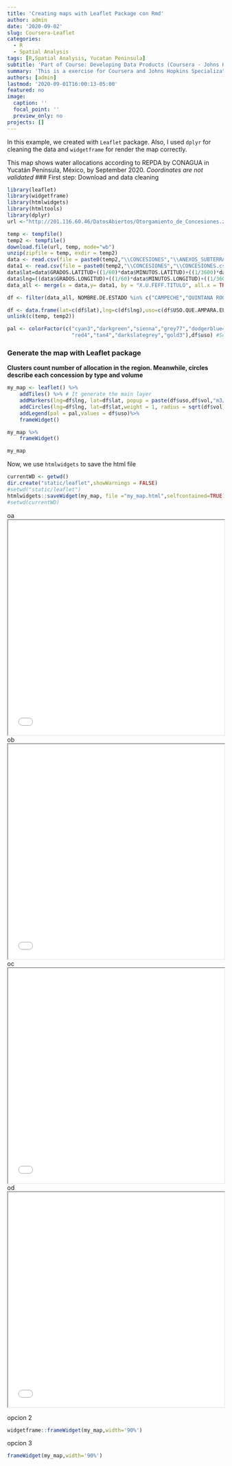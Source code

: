 ```yaml
---
title: 'Creating maps with Leaflet Package con Rmd'
author: admin
date: '2020-09-02'
slug: Coursera-Leaflet
categories:
  - R
  - Spatial Analysis
tags: [R,Spatial Analysis, Yucatan Peninsula]
subtitle: 'Part of Course: Developing Data Products (Coursera - Johns Hopkins)'
summary: 'This is a exercise for Coursera and Johns Hopkins Specialization in Data Science'
authors: [admin]
lastmod: '2020-09-01T16:00:13-05:00'
featured: no
image:
  caption: ''
  focal_point: ''
  preview_only: no
projects: []
---
```

In this example, we created with `Leaflet` package. Also, I used `dplyr` for cleaning the data and `widgetframe` for render the map correctly.

This map shows water allocations according to REPDA by CONAGUA in Yucatán Península, México, by September 2020.
*Coordinates are not validated*
### First step: Download and data cleaning

```r
library(leaflet)
library(widgetframe)
library(htmlwidgets)
library(htmltools)
library(dplyr)
url <-"http://201.116.60.46/DatosAbiertos/Otorgamiento_de_Concesiones.zip"

temp <- tempfile()
temp2 <- tempfile()
download.file(url, temp, mode="wb")
unzip(zipfile = temp, exdir = temp2)
data <- read.csv(file = paste0(temp2,"\\CONCESIONES","\\ANEXOS_SUBTERRANEOS.csv",sep=""),encoding = "UTF-8")
data1 <- read.csv(file = paste0(temp2,"\\CONCESIONES","\\CONCESIONES.csv",sep=""),encoding = "UTF-8")
data$lat=data$GRADOS.LATITUD+((1/60)*data$MINUTOS.LATITUD)+((1/3600)*data$SEGUNDOS.LATITUD)
data$lng=((data$GRADOS.LONGITUD)+((1/60)*data$MINUTOS.LONGITUD)+((1/3600)*data$SEGUNDOS.LONGITUD))*-1
data_all <- merge(x = data,y= data1, by = "X.U.FEFF.TITULO", all.x = TRUE)

df <- filter(data_all, NOMBRE.DE.ESTADO %in% c("CAMPECHE","QUINTANA ROO","YUCATAN"),lat>=17.5,lat<=22,lng<=-87,lng>=-92) #filter by State and coordinates

df <- data.frame(lat=c(df$lat),lng=c(df$lng),uso=c(df$USO.QUE.AMPARA.EL.TITULO),vol=df$VOLUMEN.ANUAL.EN.m3)
unlink(c(temp, temp2))

pal <- colorFactor(c("cyan3","darkgreen","sienna","grey77","dodgerblue4",
                     "red4","tan4","darkslategrey","gold3"),df$uso) #Set colors
```

### Generate the map with Leaflet package
**Clusters count number of allocation in the region. Meanwhile, circles describe each concession by type and volume**

```r
my_map <- leaflet() %>%
    addTiles() %>% # It generate the main layer
    addMarkers(lng=df$lng, lat=df$lat, popup = paste(df$uso,df$vol,"m3/year"),clusterOptions = markerClusterOptions()) %>% # Define marks
    addCircles(lng=df$lng, lat=df$lat,weight = 1, radius = sqrt(df$vol) * 2, color=pal(df$uso)) %>%
    addLegend(pal = pal,values = df$uso)%>%
    frameWidget()

my_map %>%
    frameWidget()

my_map
```
Now, we use `htmlwidgets` to save the html file

```r
currentWD <- getwd()
dir.create("static/leaflet",showWarnings = FALSE)
#setwd("static/leaflet")
htmlwidgets::saveWidget(my_map, file ="my_map.html",selfcontained=TRUE)
#setwd(currentWD)

```
oa
<iframe seamless src="/static/post/2020-09-01-coursera-leaflet.en_files/my_map.html" width="100%" height="500"></iframe>
ob
<iframe seamless src="/static/post/2020-09-01-coursera-leaflet.en_files/my_map/index.html" width="100%" height="500"></iframe>
oc
<iframe seamless src="/static/leaflet/my_map.html" width="100%" height="500"></iframe>
od
<iframe seamless src="/static/leaflet/my_map/index.html" width="100%" height="500"></iframe>

opcion 2
```r
widgetframe::frameWidget(my_map,width='90%')
```

opcion 3
```r
frameWidget(my_map,width='90%')
```

